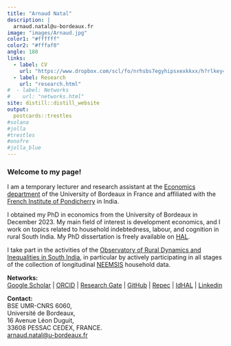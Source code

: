 ```yaml
---
title: "Arnaud Natal"
description: |
  arnaud.natal@u-bordeaux.fr
image: "images/Arnaud.jpg"
color1: "#ffffff"
color2: "#fffaf0"
angle: 180
links:
  - label: CV
    url: "https://www.dropbox.com/scl/fo/nrhsbs7egyhipsxexkkxx/h?rlkey=y8gtfg2rbun7z7eiwfvjmbp5q&dl=0"
  - label: Research
    url: "research.html"
#  - label: Networks
#    url: "networks.html"
site: distill::distill_website
output:
  postcards::trestles
#solana
#jolla  
#trestles
#onofre
#jolla_blue
---
```


### Welcome to my page!

I am a temporary lecturer and research assistant at the [Economics department](https://www.bse.u-bordeaux.fr/) of the University of Bordeaux in France and affiliated with the [French Institute of Pondicherry](https://www.ifpindia.org/) in India.

I obtained my PhD in economics from the University of Bordeaux in December 2023.
My main field of interest is development economics, and I work on topics related to household indebtedness, labour, and cognition in rural South India.
My PhD dissertation is freely available on [HAL](https://theses.hal.science/tel-04416190).

I take part in the activities of the [Observatory of Rural Dynamics and Inequalities in South India](https://odriis.hypotheses.org), in particular by actively participating in all stages of the collection of longitudinal [NEEMSIS](https://neemsis.hypotheses.org/) household data.




**Networks:** <br>
[Google Scholar](https://scholar.google.com/citations?user=TkRH7poAAAAJ&hl) | [ORCID](https://www.orcid.org/0000-0003-1301-2281) | [Research Gate](https://www.researchgate.net/profile/Arnaud-Natal) | [GitHub](https://www.github.com/arnaudnatal) | [Repec](https://ideas.repec.org/f/pna744.html) | [IdHAL](https://cv.hal.science/arnaud-natal) | [Linkedin](https://www.linkedin.com/in/arnaud-natal/)

**Contact:** <br>
BSE UMR-CNRS 6060, <br>
Université de Bordeaux, <br>
16 Avenue Léon Duguit, <br>
33608 PESSAC CEDEX, FRANCE. <br>
[arnaud.natal@u-bordeaux.fr](mailto:arnaud.natal@u-bordeaux.fr)
